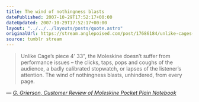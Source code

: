 ```yaml
---
title: The wind of nothingness blasts
datePublished: 2007-10-29T17:52:17+00:00
dateUpdated: 2007-10-29T17:52:17+00:00
layout: "../../../layouts/posts/quote.astro"
originalUrl: https://stream.anglepoised.com/post/17686184/unlike-cages-piece-4-33-the-moleskine-doesnt
source: tumblr stream
---
```


> Unlike Cage&rsquo;s piece 4&rsquo; 33", the Moleskine doesn&rsquo;t suffer from performance issues &#8211; the clicks, taps, pops and coughs of the audience, a badly calibrated stopwatch, or lapses of the listener&rsquo;s attention. The wind of nothingness blasts, unhindered, from every page.

— <cite>[G. Grierson, _Customer Review of Moleskine Pocket Plain Notebook_](https://www.amazon.co.uk/gp/customer-reviews/R3675I3HTE4XYD/ref=cm_cr_getr_d_rvw_ttl?ie=UTF8&ASIN=8883701038)</cite>
